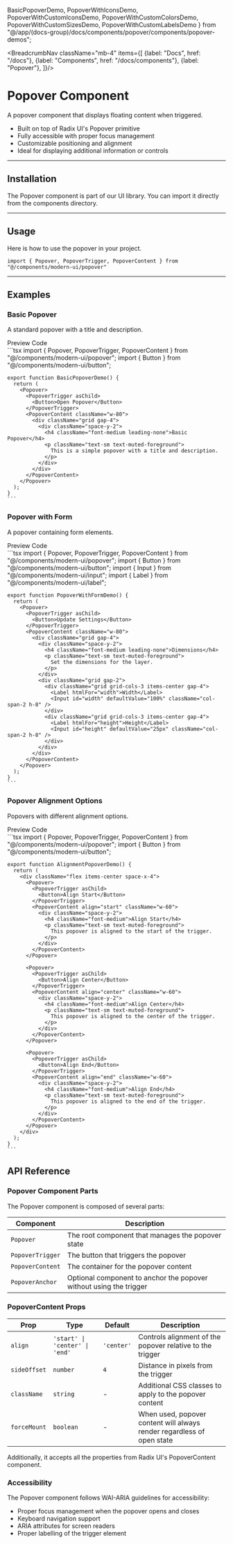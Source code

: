   BasicPopoverDemo,
  PopoverWithIconsDemo,
  PopoverWithCustomIconsDemo,
  PopoverWithCustomColorsDemo,
  PopoverWithCustomSizesDemo,
  PopoverWithCustomLabelsDemo
} from "@/app/(docs-group)/docs/components/popover/components/popover-demos";

<BreadcrumbNav className="mb-4" items={[
  {label: "Docs", href: "/docs"},
  {label: "Components", href: "/docs/components"},
  {label: "Popover"},
]}/>

<PreviewPopover/>

# Popover Component

A popover component that displays floating content when triggered.

- Built on top of Radix UI's Popover primitive
- Fully accessible with proper focus management
- Customizable positioning and alignment
- Ideal for displaying additional information or controls

---

## Installation

The Popover component is part of our UI library. You can import it directly from the components directory.

<PopoverInstallation/>

---

## Usage

Here is how to use the popover in your project.

```tsx
import { Popover, PopoverTrigger, PopoverContent } from "@/components/modern-ui/popover"
```

---

## Examples

### Basic Popover

A standard popover with a title and description.

<Tabs defaultValue="preview">
  <TabsList>
    <TabsTrigger value="preview">Preview</TabsTrigger>
    <TabsTrigger value="code">Code</TabsTrigger>
  </TabsList>
  <TabsContent value="preview" className="p-6 border rounded-md mt-2 relative min-h-[250px]">
    <div className="absolute inset-0 bg-[radial-gradient(#80808080_1px,transparent_1px)] [background-size:16px_16px] opacity-50"></div>
    <div className="flex justify-center items-center h-full z-10 relative">
      <BasicPopoverDemo />
    </div>
  </TabsContent>
  <TabsContent value="code">
    ```tsx
    import { Popover, PopoverTrigger, PopoverContent } from "@/components/modern-ui/popover";
    import { Button } from "@/components/modern-ui/button";

    export function BasicPopoverDemo() {
      return (
        <Popover>
          <PopoverTrigger asChild>
            <Button>Open Popover</Button>
          </PopoverTrigger>
          <PopoverContent className="w-80">
            <div className="grid gap-4">
              <div className="space-y-2">
                <h4 className="font-medium leading-none">Basic Popover</h4>
                <p className="text-sm text-muted-foreground">
                  This is a simple popover with a title and description.
                </p>
              </div>
            </div>
          </PopoverContent>
        </Popover>
      );
    }
    ```
  </TabsContent>
</Tabs>

### Popover with Form

A popover containing form elements.

<Tabs defaultValue="preview">
  <TabsList>
    <TabsTrigger value="preview">Preview</TabsTrigger>
    <TabsTrigger value="code">Code</TabsTrigger>
  </TabsList>
  <TabsContent value="preview" className="p-6 border rounded-md mt-2 relative min-h-[250px]">
    <div className="absolute inset-0 bg-[radial-gradient(#80808080_1px,transparent_1px)] [background-size:16px_16px] opacity-50"></div>
    <div className="flex justify-center items-center h-full z-10 relative">
      <PopoverWithFormDemo />
    </div>
  </TabsContent>
  <TabsContent value="code">
    ```tsx
    import { Popover, PopoverTrigger, PopoverContent } from "@/components/modern-ui/popover";
    import { Button } from "@/components/modern-ui/button";
    import { Input } from "@/components/modern-ui/input";
    import { Label } from "@/components/modern-ui/label";

    export function PopoverWithFormDemo() {
      return (
        <Popover>
          <PopoverTrigger asChild>
            <Button>Update Settings</Button>
          </PopoverTrigger>
          <PopoverContent className="w-80">
            <div className="grid gap-4">
              <div className="space-y-2">
                <h4 className="font-medium leading-none">Dimensions</h4>
                <p className="text-sm text-muted-foreground">
                  Set the dimensions for the layer.
                </p>
              </div>
              <div className="grid gap-2">
                <div className="grid grid-cols-3 items-center gap-4">
                  <Label htmlFor="width">Width</Label>
                  <Input id="width" defaultValue="100%" className="col-span-2 h-8" />
                </div>
                <div className="grid grid-cols-3 items-center gap-4">
                  <Label htmlFor="height">Height</Label>
                  <Input id="height" defaultValue="25px" className="col-span-2 h-8" />
                </div>
              </div>
            </div>
          </PopoverContent>
        </Popover>
      );
    }
    ```
  </TabsContent>
</Tabs>

### Popover Alignment Options

Popovers with different alignment options.

<Tabs defaultValue="preview">
  <TabsList>
    <TabsTrigger value="preview">Preview</TabsTrigger>
    <TabsTrigger value="code">Code</TabsTrigger>
  </TabsList>
  <TabsContent value="preview" className="p-6 border rounded-md mt-2 relative min-h-[250px]">
    <div className="absolute inset-0 bg-[radial-gradient(#80808080_1px,transparent_1px)] [background-size:16px_16px] opacity-50"></div>
    <div className="flex justify-center items-center h-full z-10 relative">
      <AlignmentPopoverDemo />
    </div>
  </TabsContent>
  <TabsContent value="code">
    ```tsx
    import { Popover, PopoverTrigger, PopoverContent } from "@/components/modern-ui/popover";
    import { Button } from "@/components/modern-ui/button";

    export function AlignmentPopoverDemo() {
      return (
        <div className="flex items-center space-x-4">
          <Popover>
            <PopoverTrigger asChild>
              <Button>Align Start</Button>
            </PopoverTrigger>
            <PopoverContent align="start" className="w-60">
              <div className="space-y-2">
                <h4 className="font-medium">Align Start</h4>
                <p className="text-sm text-muted-foreground">
                  This popover is aligned to the start of the trigger.
                </p>
              </div>
            </PopoverContent>
          </Popover>
          
          <Popover>
            <PopoverTrigger asChild>
              <Button>Align Center</Button>
            </PopoverTrigger>
            <PopoverContent align="center" className="w-60">
              <div className="space-y-2">
                <h4 className="font-medium">Align Center</h4>
                <p className="text-sm text-muted-foreground">
                  This popover is aligned to the center of the trigger.
                </p>
              </div>
            </PopoverContent>
          </Popover>
          
          <Popover>
            <PopoverTrigger asChild>
              <Button>Align End</Button>
            </PopoverTrigger>
            <PopoverContent align="end" className="w-60">
              <div className="space-y-2">
                <h4 className="font-medium">Align End</h4>
                <p className="text-sm text-muted-foreground">
                  This popover is aligned to the end of the trigger.
                </p>
              </div>
            </PopoverContent>
          </Popover>
        </div>
      );
    }
    ```
  </TabsContent>
</Tabs>

## API Reference

### Popover Component Parts

The Popover component is composed of several parts:

| Component | Description |
|-----------|-------------|
| `Popover` | The root component that manages the popover state |
| `PopoverTrigger` | The button that triggers the popover |
| `PopoverContent` | The container for the popover content |
| `PopoverAnchor` | Optional component to anchor the popover without using the trigger |

### PopoverContent Props

| Prop | Type | Default | Description |
|------|------|---------|-------------|
| `align` | `'start' \| 'center' \| 'end'` | `'center'` | Controls alignment of the popover relative to the trigger |
| `sideOffset` | `number` | `4` | Distance in pixels from the trigger |
| `className` | `string` | - | Additional CSS classes to apply to the popover content |
| `forceMount` | `boolean` | - | When used, popover content will always render regardless of open state |

Additionally, it accepts all the properties from Radix UI's PopoverContent component.

### Accessibility

The Popover component follows WAI-ARIA guidelines for accessibility:

- Proper focus management when the popover opens and closes
- Keyboard navigation support
- ARIA attributes for screen readers
- Proper labelling of the trigger element 